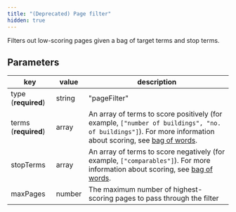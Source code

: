 ```yaml
---
title: "(Deprecated) Page filter"
hidden: true
---
```


Filters out low-scoring pages given a bag of target terms and stop terms.

## Parameters

| key                  | value  | description                                                                                                                                                                   |
| -------------------- | ------ | ----------------------------------------------------------------------------------------------------------------------------------------------------------------------------- |
| type (**required**)  | string | "pageFilter"                                                                                                                                                                  |
| terms (**required**) | array  | An array of terms to score positively (for example, `["number of buildings", "no. of buildings"]`). For more information about scoring, see [bag of words](/senseml-reference/deprecated-features/deprecated-bag-of-words). |
| stopTerms            | array  | An array of terms to score negatively (for example, `["comparables"]`). For more information about scoring, see [bag of words](/senseml-reference/deprecated-features/deprecated-bag-of-words).                             |
| maxPages             | number | The maximum number of highest-scoring pages to pass through the filter                                                                                                        |